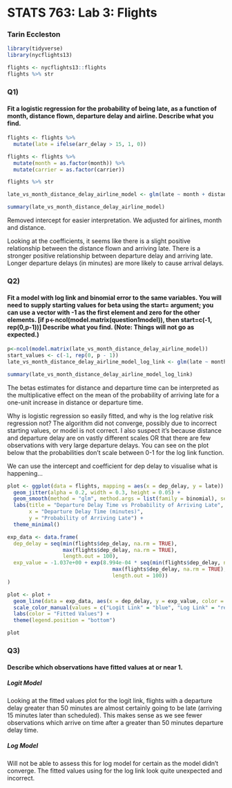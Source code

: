 # STATS 763: Lab 3: Flights
### Tarin Eccleston

```r
library(tidyverse)
library(nycflights13)
```

```r
flights <- nycflights13::flights
flights %>% str
```

### Q1)
#### Fit a logistic regression for the probability of being late, as a function of month, distance flown, departure delay and airline. Describe what you find. 

```r
flights <- flights %>%
  mutate(late = ifelse(arr_delay > 15, 1, 0))
```

```r
flights <- flights %>%
  mutate(month = as.factor(month)) %>%
  mutate(carrier = as.factor(carrier))

flights %>% str
```


```r
late_vs_month_distance_delay_airline_model <- glm(late ~ month + distance + dep_delay + carrier, family = binomial(link = "logit"), data = flights)
```


```r
summary(late_vs_month_distance_delay_airline_model)
```

Removed intercept for easier interpretation. We adjusted for airlines, month and distance. 

Looking at the coefficients, it seems like there is a slight positive relationship between the distance flown and arriving late. There is a stronger positive relationship between departure delay and arriving late. Longer departure delays (in minutes) are more likely to cause arrival delays.

### Q2)
#### Fit a model with log link and binomial error to the same variables.  You will need to supply starting values for beta using the start= argument; you can use a vector with -1 as the first element and zero for the other elements. [if p<-ncol(model.matrix(question1model)), then start=c(-1, rep(0,p-1))] Describe what you find. (Note: Things will not go as expected.)

```r
p<-ncol(model.matrix(late_vs_month_distance_delay_airline_model))
start_values <- c(-1, rep(0, p - 1))
late_vs_month_distance_delay_airline_model_log_link <- glm(late ~ month + distance + dep_delay + carrier, family = binomial(link = "log"), data = flights, start = start_values, control = list(maxit=30))
```


```r
summary(late_vs_month_distance_delay_airline_model_log_link)
```

The betas estimates for distance and departure time can be interpreted as the multiplicative effect on the mean of the probability of arriving late for a one-unit increase in distance or departure time.

Why is logistic regression so easily fitted, and why is the log relative risk regression not? The algorithm did not converge, possibly due to incorrect starting values, or model is not correct. I also suspect it's because distance and departure delay are on vastly different scales OR that there are few observations with very large departure delays. You can see on the plot below that the probabilities don't scale between 0-1 for the log link function.

We can use the intercept and coefficient for dep delay to visualise what is happening...

```r
plot <- ggplot(data = flights, mapping = aes(x = dep_delay, y = late)) +
  geom_jitter(alpha = 0.2, width = 0.3, height = 0.05) + 
  geom_smooth(method = "glm", method.args = list(family = binomial), se = FALSE, aes(color = "Logistic Regression")) +
  labs(title = "Departure Delay Time vs Probability of Arriving Late",
       x = "Departure Delay Time (minutes)",
       y = "Probability of Arriving Late") +
  theme_minimal()

exp_data <- data.frame(
  dep_delay = seq(min(flights$dep_delay, na.rm = TRUE), 
                  max(flights$dep_delay, na.rm = TRUE), 
                  length.out = 100),
  exp_value = -1.037e+00 + exp(8.994e-04 * seq(min(flights$dep_delay, na.rm = TRUE), 
                                  max(flights$dep_delay, na.rm = TRUE), 
                                  length.out = 100))
)

plot <- plot + 
  geom_line(data = exp_data, aes(x = dep_delay, y = exp_value, color = "Exponential Curve"), size = 1) +
  scale_color_manual(values = c("Logit Link" = "blue", "Log Link" = "red")) +
  labs(color = "Fitted Values") +
  theme(legend.position = "bottom")
```

```r
plot
```

### Q3)
#### Describe which observations have fitted values at or near 1.

##### Logit Model

Looking at the fitted values plot for the logit link, flights with a departure delay greater than 50 minutes are almost certainly going to be late (arriving 15 minutes later than scheduled). This makes sense as we see fewer observations which arrive on time after a greater than 50 minutes departure delay time.

##### Log Model

Will not be able to assess this for log model for certain as the model didn't converge. The fitted values using for the log link look quite unexpected and incorrect.
